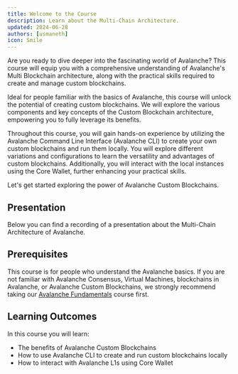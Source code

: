 ```yaml
---
title: Welcome to the Course
description: Learn about the Multi-Chain Architecture.
updated: 2024-06-28
authors: [usmaneth]
icon: Smile
---
```


Are you ready to dive deeper into the fascinating world of Avalanche? This course will equip you with a comprehensive understanding of Avalanche's Multi Blockchain architecture, along with the practical skills required to create and manage custom blockchains.

Ideal for people familiar with the basics of Avalanche, this course will unlock the potential of creating custom blockchains. We will explore the various components and key concepts of the Custom Blockchain architecture, empowering you to fully leverage its benefits.

Throughout this course, you will gain hands-on experience by utilizing the Avalanche Command Line Interface (Avalanche CLI) to create your own custom blockchains and run them locally. You will explore different variations and configurations to learn the versatility and advantages of custom blockchains. Additionally, you will interact with the local instances using the Core Wallet, further enhancing your practical skills.

Let's get started exploring the power of Avalanche Custom Blockchains.

## Presentation

Below you can find a recording of a presentation about the Multi-Chain Architecture of Avalanche.

<YouTube id="Yy7_ZiBWXWQ"/>

## Prerequisites

This course is for people who understand the Avalanche basics. If you are not familiar with Avalanche Consensus, Virtual Machines, blockchains in Avalanche, or Avalanche Custom Blockchains, we strongly recommend taking our [Avalanche Fundamentals](/academy/avalanche-fundamentals) course first.

## Learning Outcomes

In this course you will learn:

- The benefits of Avalanche Custom Blockchains
- How to use Avalanche CLI to create and run custom blockchains locally
- How to interact with Avalanche L1s using Core Wallet

